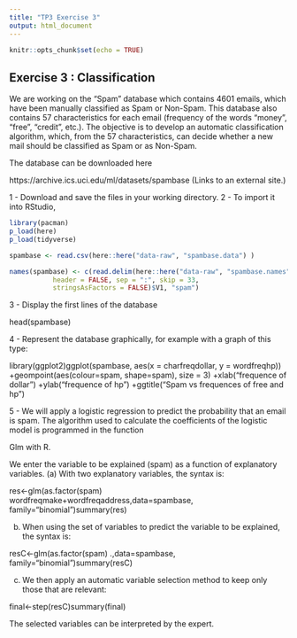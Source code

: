 ```yaml
---
title: "TP3 Exercise 3"
output: html_document
---
```


```r
knitr::opts_chunk$set(echo = TRUE)
```

## Exercise 3 : Classification

We are working on the “Spam” database which contains 4601 emails, which have been manually classified as Spam or Non-Spam. This database also contains 57 characteristics for each email (frequency of the words "money", "free", "credit", etc.). The objective is to develop an automatic classification algorithm, which, from the 57 characteristics, can decide whether a new mail should be classified as Spam or as Non-Spam.

The database can be downloaded here

https://archive.ics.uci.edu/ml/datasets/spambase (Links to an external site.)

1 - Download and save the files in your working directory.
2 - To import it into RStudio,

```r
library(pacman)
p_load(here)
p_load(tidyverse)

spambase <- read.csv(here::here("data-raw", "spambase.data") )

names(spambase) <- c(read.delim(here::here("data-raw", "spambase.names"), 
           header = FALSE, sep = ":", skip = 33,
           stringsAsFactors = FALSE)$V1, "spam")
```


3 - Display the first lines of the database

head(spambase)

4 - Represent the database graphically, for example with a graph of this type:

library(ggplot2)ggplot(spambase, aes(x = charfreqdollar, y = wordfreqhp)) +geompoint(aes(colour=spam, shape=spam), size = 3) +xlab("frequence of dollar") +ylab("frequence of hp") +ggtitle("Spam vs frequences of free and hp")

5 - We will apply a logistic regression to predict the probability that an email is spam. The algorithm used to calculate the coefficients of the logistic model is programmed in the function

Glm with R.

We enter the variable to be explained (spam) as a function of explanatory variables.
(a) With two explanatory variables, the syntax is:

 res<-glm(as.factor(spam) wordfreqmake+wordfreqaddress,data=spambase, family="binomial")summary(res)

(b) When using the set of variables to predict the variable to be explained, the syntax is:

resC<-glm(as.factor(spam) .,data=spambase, family="binomial")summary(resC)

(c) We then apply an automatic variable selection method to keep only those that are relevant:

final<-step(resC)summary(final)

The selected variables can be interpreted by the expert.

